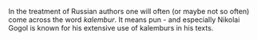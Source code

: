 In the treatment of Russian authors one will often (or maybe not so often) come across the word ''kalembur''. It means pun - and especially Nikolai Gogol is known for his extensive use of kalemburs in his texts.

{{vocab-stub}}